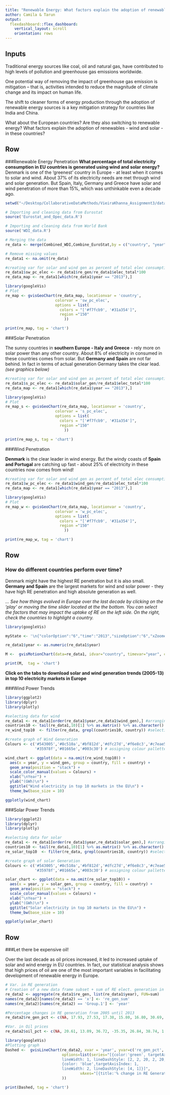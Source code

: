 ```yaml
---
title: "Renewable Energy: What factors explain the adoption of renewable energy in EU countries?"
author: Camila & Tarun
output: 
  flexdashboard::flex_dashboard:
    vertical_layout: scroll
    orientation: rows
---
```


Inputs {.sidebar}
---------------------------------

Traditional energy sources like coal, oil and natural gas, have contributed to high levels of pollution and greenhouse gas emissions worldwide.

One potential way of removing the impact of greenhouse gas emission is mitigation – that is, activities intended to reduce the magnitude of climate change and its impact on human life.

The shift to cleaner forms of energy production through the adoption of renewable energy sources is a key mitigation strategy for countries like India and China.

What about the European countries? Are they also switching to renewable energy? What factors explain the adoption of renewables - wind and solar - in these countries?

Row {data-height=500 .tabset .tabset-fade}
------------------------------

###Renewable Energy Penetration
__What percentage of total electricity consumption in EU countries is generated using wind and solar energy?__  
Denmark is one of the 'greenest' country in Europe - at least when it comes to solar and wind. About 37% of its electricity needs are met through wind and solar generation. But Spain, Italy, Germany and Greece have solar and wind penetration of more than 15%, which was unthinkable even a decade ago. 

```r

setwd("~/Desktop/CollaborativeDataMethods/VieiraKhanna_Assignment3/data_cleaning")

# Importing and cleaning data from Eurostat
source('Eurostat_and_Opec_data.R')

# Importing and cleaning data from World Bank
source('WDI_data.R')

# Merging the data
re_data <- merge(Combined_WDI,Combine_EuroStat,by = c("country", "year"), all.x = T, all.y = T)

# Remove missing values
re_data1 <- na.omit(re_data)

#creating var for solar and wind gen as percent of total elec consumption
re_data1$sw_pc_elec <- re_data1$re_gen/re_data1$elec_total*100 
re_data_map <- re_data1[which(re_data1$year == "2013"),]

library(googleVis)
# Plot
re_map <- gvisGeoChart(re_data_map, locationvar = 'country',
                      colorvar = 'sw_pc_elec',
                      options = list(
                        colors = "['#f7fcb9', '#31a354']",
                        region ="150"
                          ))

print(re_map, tag = 'chart')

```

###Solar Penetration

The sunny countries in __southern Europe - Italy and Greece__ - rely more on solar power than any other country. About 8% of electricity in consumed in these countries comes from solar. But __Germany and Spain__ are not far behind. In fact in terms of actual generation Germany takes the clear lead. _(see graphics below)_ 

```r

#creating var for solar and wind gen as percent of total elec consumption
re_data1$s_pc_elec <- re_data1$solar_gen/re_data1$elec_total*100 
re_data_map <- re_data1[which(re_data1$year == "2013"),]

library(googleVis)
# Plot
re_map_s <- gvisGeoChart(re_data_map, locationvar = 'country',
                      colorvar = 's_pc_elec',
                      options = list(
                        colors = "['#f7fcb9', '#31a354']",
                        region ="150"
                          ))

print(re_map_s, tag = 'chart')

```

###Wind Penetration

__Denmark__ is the clear leader in wind energy. But the windy coasts of __Spain and Portugal__ are catching up fast - about 25% of electricity in these countries now comes from wind! 


```r

#creating var for solar and wind gen as percent of total elec consumption
re_data1$w_pc_elec <- re_data1$wind_gen/re_data1$elec_total*100 
re_data_map <- re_data1[which(re_data1$year == "2013"),]

library(googleVis)
# Plot
re_map_w <- gvisGeoChart(re_data_map, locationvar = 'country',
                      colorvar = 'w_pc_elec',
                      options = list(
                        colors = "['#f7fcb9', '#31a354']",
                        region ="150"
                          ))

print(re_map_w, tag = 'chart')

```

Row {data-height=550 .tabset .tabset-fade}
------------------------------

### How do different countries perform over time? 
Denmark might have the highest RE penetration but it is also small. __Germany and Spain__ are the largest markets for wind and solar power - they have high RE penetration and high absolute generation as well. 

_... See how things evolved in Europe over the last decade by clicking on the 'play' or moving the time slider located at the the bottom. You can select the factors that may impact the uptake of RE on the left side. On the right, check the countries to highlight a country._ 

```r

library(googleVis)

myState <- '\n{"colorOption":"6","time":"2013","sizeOption":"6","xZoomedDataMax":26,"xZoomedIn":false,"iconKeySettings":[{"trailStart":"2013","key":{"dim0":"Italy"}},{"trailStart":"2013","key":{"dim0":"Denmark"}},{"trailStart":"2013","key":{"dim0":"United Kingdom"}},{"trailStart":"2013","key":{"dim0":"Spain"}},{"trailStart":"2013","key":{"dim0":"Germany"}}],"xLambda":1,"xZoomedDataMin":0,"iconType":"BUBBLE","yZoomedIn":false,"yAxisOption":"11","xAxisOption":"_ALPHABETICAL","orderedByY":false,"yZoomedDataMax":37.29416288,"yZoomedDataMin":0,"showTrails":true,"uniColorForNonSelected":false,"nonSelectedAlpha":0.4,"dimensions":{"iconDimensions":["dim0"]},"playDuration":15000,"yLambda":1,"orderedByX":false,"duration":{"multiplier":1,"timeUnit":"Y"}}\n'

re_data1$year <- as.numeric(re_data1$year)

M <-  gvisMotionChart(data=re_data1, idvar="country", timevar="year", chartid="re_all_var", options=list(width=650, height=350, state=myState))

print(M,  tag = 'chart')

```

__Click on the tabs to download solar and wind generation trends (2005-13) in top 10 electricity markets in Europe__

###Wind Power Trends

```r

library(ggplot2)
library(dplyr)
library(plotly)

#selecting data for wind
re_data1 <- re_data1[order(re_data1$year,re_data1$wind_gen),] #arranging data
countries10 <- tail(re_data1,10)[1] %>% as.matrix() %>% as.character() %>% paste(collapse = "|") #finding top10
re_wind_top10  <- filter(re_data, grepl(countries10, country)) #selecting top 10 countries by generation 

#create graph of Wind Generation
Colours <- c('#543005','#8c510a','#bf812d','#dfc27d','#f6e8c3','#c7eae5','#80cdc1',
             '#35978f','#01665e','#003c30') # assigning colour pallette

wind_chart <- ggplot(data = na.omit(re_wind_top10)) + 
  aes(x = year, y = wind_gen, group = country, fill = country) +
  geom_area(position = "stack") + 
  scale_color_manual(values = Colours) +
  xlab("\nYear") +
  ylab("(GWh)\n") +
  ggtitle("Wind electricity in top 10 markets in the EU\n") +
  theme_bw(base_size = 10)

ggplotly(wind_chart)

```

###Solar Power Trends

```r

library(ggplot2)
library(dplyr)
library(plotly)

#selecting data for solar
re_data1 <- re_data1[order(re_data1$year,re_data1$solar_gen),] #arranging data
countries10 <- tail(re_data1,10)[1] %>% as.matrix() %>% as.character() %>% paste(collapse = "|") #finding top10
re_solar_top10  <- filter(re_data, grepl(countries10, country)) #selecting top 10 countries by generation 

#create graph of solar Generation
Colours <- c('#543005','#8c510a','#bf812d','#dfc27d','#f6e8c3','#c7eae5','#80cdc1',
             '#35978f','#01665e','#003c30') # assigning colour pallette

solar_chart <- ggplot(data = na.omit(re_solar_top10)) + 
  aes(x = year, y = solar_gen, group = country, fill = country) +
  geom_area(position = "stack") + 
  scale_color_manual(values = Colours) +
  xlab("\nYear") +
  ylab("(GWh)\n") +
  ggtitle("Solar electricity in top 10 markets in the EU\n") +
  theme_bw(base_size = 10)

ggplotly(solar_chart)
```


Row{data-height=300}
----------------------------

###Let there be expensive oil! 

Over the last decade as oil prices increased, it led to increased uptake of solar and wind energy in EU countries. In fact, our statistical analysis shows that high prices of oil are one of the most important variables in facilitating development of renewable energy in Europe. 

```r

# Var. in RE generation
# Creation of a new data frame subset + sum of RE elect. generation in each year for all countries
re_data2 <- aggregate(re_data1$re_gen, list(re_data1$year), FUN=sum)
names(re_data2)[names(re_data2) == 'x'] <- 're_gen_sum'
names(re_data2)[names(re_data2) == 'Group.1'] <- 'year'

#Percentage changes in RE generation from 2005 until 2013
re_data2$re_gen_pct <- c(NA, 17.93, 27.53, 17.38, 15.80, 16.80, 30.69, 21.54, 16.15)

#Var. in Oil prices
re_data2$oil_pct <- c(NA, 20.61, 13.09, 36.72, -35.35, 26.84, 38.74, 1.85, -3.27)

library(googleVis)
#Plotting graph
Dashed <-  gvisLineChart(re_data2, xvar = 'year', yvar=c('re_gen_pct','oil_pct'),
                         options=list(series="[{color:'green', targetAxisIndex: 0, 
                         lineWidth: 1, lineDashStyle: [2, 2, 20, 2, 20, 2]}, 
                         {color: 'blue',targetAxisIndex: 1, 
                         lineWidth: 2, lineDashStyle: [4, 1]}]",
                                 vAxes="[{title:'% change in RE Generation'}, {title:'% change in oil prices'}]"
                         ))

print(Dashed, tag = 'chart')
```


